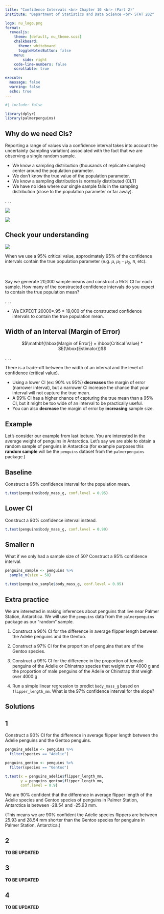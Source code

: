 ```yaml
---
title: "Confidence Intervals <br> Chapter 10 <br> (Part 2)"
institute: "Department of Statistics and Data Science <br> STAT 202"

logo: nu_logo.png
format: 
  revealjs:
    theme: [default, nu_theme.scss]
    chalkboard:
      theme: whiteboard
      toggleNotesButton: false
    menu:
        side: right
    code-line-numbers: false
    scrollable: true

execute:
  message: false
  warning: false
  echo: true
---
```


```r
#| include: false

library(dplyr)
library(palmerpenguins)
```


## Why do we need CIs? {.smaller}

Reporting a range of values via a confidence interval takes into account the uncertainty (sampling variation) associated with the fact that we are observing a single random sample.

::: incremental
-   We know a sampling distribution (thousands of replicate samples) center around the population parameter.
-   We don't know the true value of the population parameter.
-   We know a sampling distribution is normally distributed (CLT)
-   We have no idea where our single sample falls in the sampling distribution (close to the population parameter or far away).
:::

. . .

::: {layout="[45,45]"}
![](images_lecture/sampling_dist.png)

![](images_lecture/sample_CI.png)
:::

## Check your understanding

::: {.absolute top="0%" left="90%" width="100"}
![](images_lecture/participate_icon.png)
:::

When we use a $95\%$ critical value, approximately $95\%$ of the confidence intervals contain the true population parameter (e.g. $\mu$, $\mu_1 - \mu_2$, $\pi$, etc).

<br>

Say we generate 20,000 sample means and construct a 95% CI for each sample. How many of the constructed confidence intervals do you expect to contain the true population mean?

. . .

-   We EXPECT 20000\*.95 = 19,000 of the constructed confidence intervals to contain the true population mean.

## Width of an Interval (Margin of Error) {.smaller}

$$\mathbf{\hbox{Margin of Error}} = \hbox{Critical  Value} * SE(\hbox{Estimator})$$

. . .

There is a trade-off between the width of an interval and the level of confidence (critical value).

::: incremental
-   Using a lower CI (ex: 90% vs 95%) **decreases** the margin of error (narrower interval), but a narrower CI increase the chance that your interval will not capture the true mean.
-   A 99% CI has a higher chance of capturing the true mean than a 95% CI, but it might be too wide of an interval to be practically useful.
-   You can also **decrease** the margin of error by **increasing** sample size.
:::

## Example {.smaller}

Let's consider our example from last lecture. You are interested in the average weight of penguins in Antarctica. Let's say we are able to obtain a random sample of penguins in Antarctica (for example purposes this **random sample** will be the `penguins` dataset from the `palmerpenguins` package.)

::: panel-tabset
## Baseline

Construct a 95% confidence interval for the population mean.


```r
t.test(penguins$body_mass_g, conf.level = 0.95)
```


## Lower CI

Construct a 90% confidence interval instead.

```r
t.test(penguins$body_mass_g, conf.level = 0.90)
```

## Smaller n

What if we only had a sample size of 50? Construct a 95% confidence interval.

```r
penguins_sample <- penguins %>% 
  sample_n(size = 50)

t.test(penguins_sample$body_mass_g, conf.level = 0.95)
```

:::

## Extra practice {.smaller}

We are interested in making inferences about penguins that live near Palmer Station, Antarctica. We will use the `penguins` data from the `palmerpenguins` package as our "random" sample. 

1. Construct a 90% CI for the difference in average flipper length between the Adelie penguins and the Gentoo.

2. Construct a 97% CI for the proportion of penguins that are of the Gentoo species.

3. Construct a 99% CI for the difference in the proportion of female penguins of the Adelie or Chinstrap species that weight over 4000 g and the proportion of male penguins of the Adelie or Chinstrap that weigh over 4000 g

4. Run a simple linear regression to predict `body_mass_g` based on `flipper_length_mm`. What is the 97% confidence interval for the slope?

## Solutions {.smaller}

::: panel-tabset
## 1

Construct a 90% CI for the difference in average flipper length between the Adelie penguins and the Gentoo penguins.

```r
penguins_adelie <- penguins %>% 
  filter(species == "Adelie")

penguins_gentoo <- penguins %>% 
  filter(species == "Gentoo")

t.test(x = penguins_adelie$flipper_length_mm, 
       y = penguins_gentoo$flipper_length_mm,
       conf.level = 0.9)
```
We are 90% confident that the difference in average flipper length of the Adelie species and Gentoo species of penguins in Palmer Station, Antarctica is between -28.54 and -25.93 mm.

(This means we are 90% confident the Adelie species flippers are between 25.93 and 28.54 mm shorter than the Gentoo species for penguins in Palmer Station, Antarctica.)

## 2

**TO BE UPDATED**

## 3

**TO BE UPDATED**

## 4

**TO BE UPDATED**


:::
